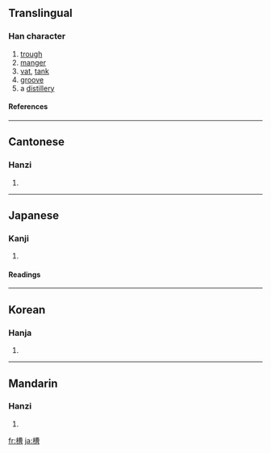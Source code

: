==Translingual==
===Han character===
{{Han char|rn=75|rad=木|as=11|sn=15|four=4596<sub>6</sub>|canj=木廿田日 (DTWA)}}
# [[trough]]
# [[manger]]
# [[vat]], [[tank]]
# [[groove]]
# a [[distillery]]
====References====
{{Han ref|kx=0548.140|dkj=15393|dj=0935.300|hdz=21275.120|uh=69FD|ud=27133|bh=BCD1|bd=48337}}

----
==Cantonese==
===Hanzi===
{{yue-hanzi|jyut=|y=chou4}}
# {{defn|Cantonese}}

----
==Japanese==
===Kanji===
{{ja-kanji|grade=c|rs=木11}}
# {{defn|Japanese}} 
====Readings====
{{ja-readings|on=[[そう]] (sō)|kun=[[かいばおけ]] (kaibaoke), [[おけ]] (oke)}}

----
==Korean==
===Hanja===
{{ko-hanja|hangeul=조|eumhun=|rv=jo|mr=cho|y=co}}
# {{defn|Korean}}

----
==Mandarin==
===Hanzi===
{{cmn-hanzi|pin=[[cáo]] ([[cao2]])|wg=ts'ao<sup>2</sup>}}
# {{defn|Mandarin}}

[[fr:槽]]
[[ja:槽]]